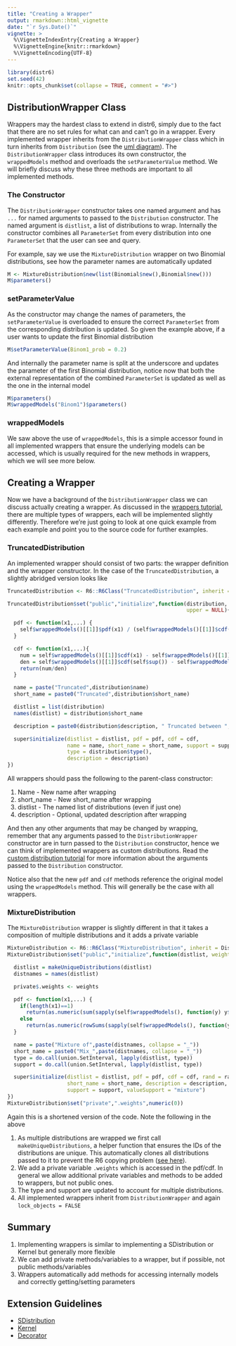 ```yaml
---
title: "Creating a Wrapper"
output: rmarkdown::html_vignette
date: "`r Sys.Date()`"
vignette: >
  %\VignetteIndexEntry{Creating a Wrapper}
  %\VignetteEngine{knitr::rmarkdown}
  %\VignetteEncoding{UTF-8}
---
```


```r
library(distr6)
set.seed(42)
knitr::opts_chunk$set(collapse = TRUE, comment = "#>")
```

## DistributionWrapper Class

Wrappers may the hardest class to extend in distr6, simply due to the fact that there are no set rules for what can and can't go in a wrapper. Every implemented wrapper inherits from the `DistributionWrapper` class which in turn inherits from `Distribution` (see the [uml diagram](https://raw.githubusercontent.com/wiki/alan-turing-institute/distr6/images/uml.png)). The `DistributionWrapper` class introduces its own constructor, the `wrappedModels` method and overloads the `setParameterValue` method. We will briefly discuss why these three methods are important to all implemented methods.

### The Constructor

The `DistributionWrapper` constructor takes one named argument and has `...` for named arguments to passed to the `Distribution` constructor. The named argument is `distlist`, a list of distributions to wrap. Internally the constructor combines all `ParameterSet` from every distribution into one `ParameterSet` that the user can see and query.

For example, say we use the `MixtureDistribution` wrapper on two Binomial distributions, see how the parameter names are automatically updated
```r
M <- MixtureDistribution$new(list(Binomial$new(),Binomial$new()))
M$parameters()
```

### setParameterValue

As the constructor may change the names of parameters, the `setParameterValue` is overloaded to ensure the correct `ParameterSet` from the corresponding distribution is updated. So given the example above, if a user wants to update the first Binomial distribution

```r
M$setParameterValue(Binom1_prob = 0.2)
```

And internally the parameter name is split at the underscore and updates the parameter of the first Binomial distribution, notice now that both the external representation of the combined `ParameterSet` is updated as well as the one in the internal model

```r
M$parameters()
M$wrappedModels("Binom1")$parameters()
```

### wrappedModels

We saw above the use of `wrappedModels`, this is a simple accessor found in all implemented wrappers that ensure the underlying models can be accessed, which is usually required for the new methods in wrappers, which we will see more below.

## Creating a Wrapper

Now we have a background of the `DistributionWrapper` class we can discuss actually creating a wrapper. As discussed in the [wrappers tutorial](https://alan-turing-institute.github.io/distr6/articles/webs/wrappers.html), there are multiple types of wrappers, each will be implemented slightly differently. Therefore we're just going to look at one quick example from each example and point you to the source code for further examples.

### TruncatedDistribution

An implemented wrapper should consist of two parts: the wrapper definition and the wrapper constructor. In the case of the `TruncatedDistribution`, a slightly abridged version looks like
```r
TruncatedDistribution <- R6::R6Class("TruncatedDistribution", inherit = DistributionWrapper, lock_objects = FALSE)

TruncatedDistribution$set("public","initialize",function(distribution, lower = NULL,
                                                         upper = NULL){

  pdf <- function(x1,...) {
    self$wrappedModels()[[1]]$pdf(x1) / (self$wrappedModels()[[1]]$cdf(self$sup()) - self$wrappedModels()[[1]]$cdf(self$inf()))
  }

  cdf <- function(x1,...){
    num = self$wrappedModels()[[1]]$cdf(x1) - self$wrappedModels()[[1]]$cdf(self$inf())
    den = self$wrappedModels()[[1]]$cdf(self$sup()) - self$wrappedModels()[[1]]$cdf(self$inf())
    return(num/den)
  }

  name = paste("Truncated",distribution$name)
  short_name = paste0("Truncated",distribution$short_name)

  distlist = list(distribution)
  names(distlist) = distribution$short_name

  description = paste0(distribution$description, " Truncated between ",lower," and ",upper,".")

  super$initialize(distlist = distlist, pdf = pdf, cdf = cdf,
                   name = name, short_name = short_name, support = support,
                   type = distribution$type(),
                   description = description)
})
```

All wrappers should pass the following to the parent-class constructor:

1. Name - New name after wrapping
2. short_name - New short_name after wrapping
3. distlist - The named list of distributions (even if just one)
4. description - Optional, updated description after wrapping

And then any other arguments that may be changed by wrapping, remember that any arguments passed to the `DistributionWrapper` constructor are in turn passed to the `Distribution` constructor, hence we can think of implemented wrappers as custom distributions. Read the [custom distribution tutorial](https://alan-turing-institute.github.io/distr6/articles/webs/custom_distributions.rmd) for more information about the arguments passed to the `Distribution` constructor.

Notice also that the new `pdf` and `cdf` methods reference the original model using the `wrappedModels` method. This will generally be the case with all wrappers.

### MixtureDistribution

The `MixtureDistribution` wrapper is slightly different in that it takes a composition of multiple distributions and it adds a private variable

```r
MixtureDistribution <- R6::R6Class("MixtureDistribution", inherit = DistributionWrapper, lock_objects = FALSE)
MixtureDistribution$set("public","initialize",function(distlist, weights = NULL){

  distlist = makeUniqueDistributions(distlist)
  distnames = names(distlist)

  private$.weights <- weights

  pdf <- function(x1,...) {
    if(length(x1)==1)
      return(as.numeric(sum(sapply(self$wrappedModels(), function(y) y$pdf(x1)) * private$.weights)))
    else
      return(as.numeric(rowSums(sapply(self$wrappedModels(), function(y) y$pdf(x1)) %*% diag(private$.weights))))
  }

  name = paste("Mixture of",paste(distnames, collapse = "_"))
  short_name = paste0("Mix_",paste(distnames, collapse = "_"))
  type = do.call(union.SetInterval, lapply(distlist, type))
  support = do.call(union.SetInterval, lapply(distlist, type))

  super$initialize(distlist = distlist, pdf = pdf, cdf = cdf, rand = rand, name = name,
                   short_name = short_name, description = description, type = type,
                   support = support, valueSupport = "mixture")
})
MixtureDistribution$set("private",".weights",numeric(0))
```

Again this is a shortened version of the code. Note the following in the above

1. As multiple distributions are wrapped we first call `makeUniqueDistributions`, a helper function that ensures the IDs of the distributions are unique. This automatically clones all distributions passed to it to prevent the R6 copying problem ([see here](https://alan-turing-institute.github.io/distr6/articles/webs/intro_to_r6.html)).
2. We add a private variable `.weights` which is accessed in the pdf/cdf. In general we allow additional private variables and methods to be added to wrappers, but not public ones.
3. The type and support are updated to account for multiple distributions.
4. All implemented wrappers inherit from `DistributionWrapper` and again `lock_objects = FALSE`

## Summary

1. Implementing wrappers is similar to implementing a SDistribution or Kernel but generally more flexible
2. We can add private methods/variables to a wrapper, but if possible, not public methods/variables
3. Wrappers automatically add methods for accessing internally models and correctly getting/setting parameters

## Extension Guidelines

* [SDistribution](https://alan-turing-institute.github.io/distr6/articles/webs/create_sdistribution.html)
* [Kernel](https://alan-turing-institute.github.io/distr6/articles/webs/create_kernel.html)
* [Decorator](https://alan-turing-institute.github.io/distr6/articles/webs/create_decorator.html)

